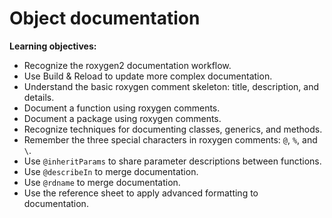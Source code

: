 # Object documentation

:::LO
**Learning objectives:**

* Recognize the roxygen2 documentation workflow.
* Use Build & Reload to update more complex documentation.
* Understand the basic roxygen comment skeleton: title, description, and details.
* Document a function using roxygen comments.
* Document a package using roxygen comments.
* Recognize techniques for documenting classes, generics, and methods.
* Remember the three special characters in roxygen comments: `@`, `%`, and `\`.
* Use `@inheritParams` to share parameter descriptions between functions.
* Use `@describeIn` to merge documentation.
* Use `@rdname` to merge documentation.
* Use the reference sheet to apply advanced formatting to documentation. 
:::
